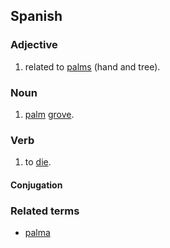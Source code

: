 ==Spanish==

===Adjective===
{{es-adj|pl=palmares}}

# related to [[palm|palms]] (hand and tree).

===Noun===
{{es-noun-m|pl=palmares}}

# [[palm]] [[grove]].

===Verb===
{{infl|es|verb}}

# {{context|colloquial|lang=es}} to [[die]].

====Conjugation====
{{es-conj-ar|palm}}

===Related terms===
*[[palma]]
